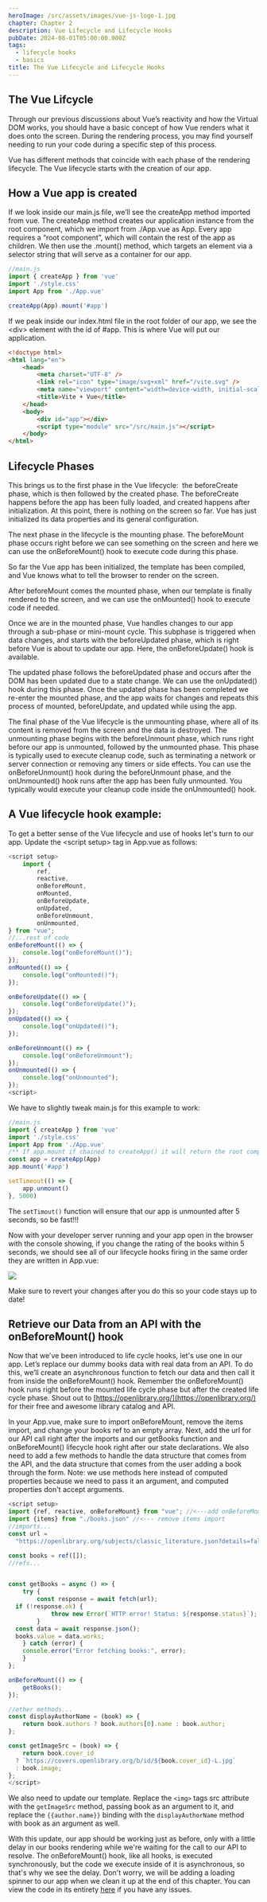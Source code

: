 ```yaml
---
heroImage: /src/assets/images/vue-js-logo-1.jpg
chapter: Chapter 2
description: Vue Lifecycle and Lifecycle Hooks
pubDate: 2024-08-01T05:00:00.000Z
tags:
  - lifecycle hooks
  - basics
title: The Vue Lifecycle and Lifecycle Hooks
---
```


## The Vue Lifcycle

Through our previous discussions about Vue’s reactivity and how the Virtual DOM works, you should have a basic concept of how Vue renders what it does onto the screen. During the rendering process, you may find yourself needing to run your code during a specific step of this process.

Vue has different methods that coincide with each phase of the rendering lifecycle. The Vue lifecycle starts with the creation of our app.

## How a Vue app is created

If we look inside our main.js file, we’ll see the createApp method imported from vue. The createApp method creates our application instance from the root component, which we import from ./App.vue as App. Every app requires a “root component”, which will contain the rest of the app as children. We then use the .mount() method, which targets an element via a selector string that will serve as a container for our app.

```javascript
//main.js
import { createApp } from 'vue'
import './style.css'
import App from './App.vue'

createApp(App).mount('#app')
```

If we peak inside our index.html file in the root folder of our app, we see the \<div> element with the id of #app. This is where Vue will put our application.

```html
<!doctype html>
<html lang="en">
	<head>
		<meta charset="UTF-8" />
		<link rel="icon" type="image/svg+xml" href="/vite.svg" />
		<meta name="viewport" content="width=device-width, initial-scale=1.0" />
		<title>Vite + Vue</title>
	</head>
	<body>
		<div id="app"></div>
		<script type="module" src="/src/main.js"></script>
	</body>
</html>
```

## Lifecycle Phases

This brings us to the first phase in the Vue lifecycle:  the beforeCreate phase, which is then followed by the created phase. The beforeCreate happens before the app has been fully loaded, and created happens after initialization. At this point, there is nothing on the screen so far. Vue has just initialized its data properties and its general configuration.

The next phase in the lifecycle is the mounting phase. The beforeMount phase occurs right before we can see something on the screen and here we can use the onBeforeMount() hook to execute code during this phase.

So far the Vue app has been initialized, the template has been compiled, and Vue knows what to tell the browser to render on the screen.

After beforeMount comes the mounted phase, when our template is finally rendered to the screen, and we can use the onMounted() hook to execute code if needed.

Once we are in the mounted phase, Vue handles changes to our app through a sub-phase or mini-mount cycle. This subphase is triggered when data changes, and starts with the beforeUpdated phase, which is right before Vue is about to update our app. Here, the onBeforeUpdate() hook is available.

The updated phase follows the beforeUpdated phase and occurs after the DOM has been updated due to a state change. We can use the onUpdated() hook during this phase. Once the updated phase has been completed we re-enter the mounted phase, and the app waits for changes and repeats this process of mounted, beforeUpdate, and updated while using the app.

The final phase of the Vue lifecycle is the unmounting phase, where all of its content is removed from the screen and the data is destroyed. The unmounting phase begins with the beforeUnmount phase, which runs right before our app is unmounted, followed by the unmounted phase. This phase is typically used to execute cleanup code, such as terminating a network or server connection or removing any timers or side effects. You can use the onBeforeUnmount() hook during the beforeUnmount phase, and the onUnmounted() hook runs after the app has been fully unmounted. You typically would execute your cleanup code inside the onUnmounted() hook.

## A Vue lifecycle hook example:

To get a better sense of the Vue lifecycle and use of hooks let's turn to our app. Update the \<script setup> tag in App.vue as follows:

```javascript
<script setup>
    import {
        ref,
        reactive,
        onBeforeMount,
        onMounted,
        onBeforeUpdate,
        onUpdated,
        onBeforeUnmount,
        onUnmounted,
} from "vue";
//...rest of code
onBeforeMount(() => {
    console.log("onBeforeMount()");
});
onMounted(() => {
    console.log("onMounted()");
});

onBeforeUpdate(() => {
    console.log("onBeforeUpdate()");
});
onUpdated(() => {
    console.log("onUpdated()");
});

onBeforeUnmount(() => {
    console.log("onBeforeUnmount");
});
onUnmounted(() => {
    console.log("onUnmounted");
});
<script>
```

We have to slightly tweak main.js for this example to work:

```javascript
//main.js
import { createApp } from 'vue'
import './style.css'
import App from './App.vue'
/** If app.mount if chained to createApp() it will return the root component instance instead of the application instance, so we just have to separate them for our example to work.*/
const app = createApp(App)
app.mount('#app')

setTimeout(() => {
	app.unmount()
}, 5000)
```

The `setTimout()` function will ensure that our app is unmounted after 5 seconds, so be fast!!!

Now with your developer server running and your app open in the browser with the console showing, if you change the rating of the books within 5 seconds, we should see all of our lifecycle hooks firing in the same order they are written in App.vue:

![](/src/assets/images/lifecycle-hook-demo-ezgif.com-optimize.gif)

Make sure to revert your changes after you do this so your code stays up to date!

## Retrieve our Data from an API with the onBeforeMount() hook

Now that we’ve been introduced to life cycle hooks, let's use one in our app. Let’s replace our dummy books data with real data from an API. To do this, we’ll create an asynchronous function to fetch our data and then call it from inside the onBeforeMount() hook. Remember the onBeforeMount() hook runs right before the mounted life cycle phase but after the created life cycle phase. Shout out to [https://openlibrary.org/](https://openlibrary.org/) for their free and awesome library catalog and API.

In your App.vue, make sure to import onBeforeMount, remove the items import, and change your books ref to an empty array. Next, add the url for our API call right after the imports and our getBooks function and onBeforeMount() lifecycle hook right after our state declarations. We also need to add a few methods to handle the data structure that comes from the API, and the data structure that comes from the user adding a book through the form. Note: we use methods here instead of computed properties because we need to pass it an argument, and computed properties don't accept arguments.

```javascript
<script setup>
import {ref, reactive, onBeforeMount} from "vue"; //<---add onBeforeMount to imports from vue
import {items} from "./books.json" //<--- remove items import
//imports...
const url =
  "https://openlibrary.org/subjects/classic_literature.json?details=false&limit=3";

const books = ref([]);
//refs...


const getBooks = async () => {
	try {
		const response = await fetch(url);
  if (!response.ok) {
			throw new Error(`HTTP error! Status: ${response.status}`);
		}
  const data = await response.json();
  books.value = data.works;
	} catch (error) {
    console.error("Error fetching books:", error);
	}
};

onBeforeMount(() => {
    getBooks();
});

//other methods...
const displayAuthorName = (book) => {
	return book.authors ? book.authors[0].name : book.author;
};

const getImageSrc = (book) => {
	return book.cover_id
  ? `https://covers.openlibrary.org/b/id/${book.cover_id}-L.jpg`
  : book.image;
};
</script>

```

We also need to update our template. Replace the `<img>` tags src attribute with the `getImageSrc` method, passing book as an argument to it, and replace the `{{author.name}}` binding with the `displayAuthorName` method with book as an argument as well.

With this update, our app should be working just as before, only with a little delay in our books rendering while we're waiting for the call to our API to resolve. The onBeforeMount() hook, like all hooks, is executed synchronously, but the code we execute inside of it is asynchronous, so that's why we see the delay. Don't worry, we will be adding a loading spinner to our app when we clean it up at the end of this chapter. You can view the code in its entirety [here](https://github.com/mjay88/vue-book-rating-app/tree/chapter2-vue-lifecycle-hooks 'link to lesson code in github') if you have any issues.
